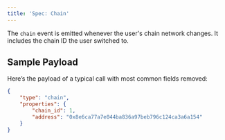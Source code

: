 ```yaml
---
title: 'Spec: Chain'
---
```


The `chain` event is emitted whenever the user's chain network changes.
It includes the chain ID the user switched to.

## Sample Payload

Here’s the payload of a typical call with most common fields removed:

```json
{
    "type": "chain", 
    "properties": {
        "chain_id": 1,
        "address": "0x8e6ca77a7e044ba836a97beb796c124ca3a6a154"
    }
}
```
